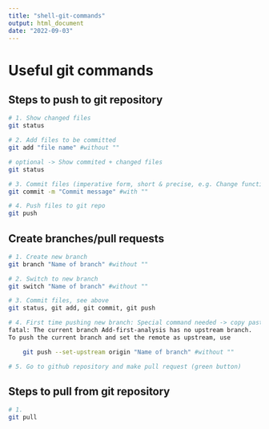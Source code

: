 ```yaml
---
title: "shell-git-commands"
output: html_document
date: "2022-09-03"
---
```

# Useful git commands
## Steps to push to git repository

```bash
# 1. Show changed files
git status

# 2. Add files to be committed
git add "file name" #without ""

# optional -> Show commited + changed files
git status

# 3. Commit files (imperative form, short & precise, e.g. Change function, Fix typos, Add analysis)
git commit -m "Commit message" #with ""

# 4. Push files to git repo
git push

```


## Create branches/pull requests

```bash
# 1. Create new branch
git branch "Name of branch" #without ""

# 2. Switch to new branch
git switch "Name of branch" #without ""

# 3. Commit files, see above
git status, git add, git commit, git push

# 4. First time pushing new branch: Special command needed -> copy paste git suggestion
fatal: The current branch Add-first-analysis has no upstream branch.
To push the current branch and set the remote as upstream, use

    git push --set-upstream origin "Name of branch" #without ""

# 5. Go to github repository and make pull request (green button)

```


## Steps to pull from git repository

```bash
# 1.
git pull 
```

